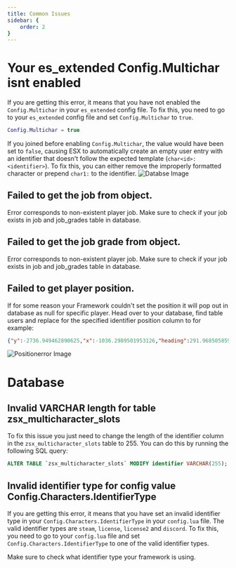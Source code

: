 ```yaml
---
title: Common Issues
sidebar: {
    order: 2
}
---
```



# Your es_extended Config.Multichar isnt enabled

If you are getting this error, it means that you have not enabled the `Config.Multichar` in your `es_extended` config file. To fix this, you need to go to your `es_extended` config file and set `Config.Multichar` to `true`.

```lua
Config.Multichar = true
```
If you joined before enabling `Config.Multichar`, the value would have been set to `false`, causing ESX to automatically create an empty user entry with an identifier that doesn't follow the expected template (`char<id>:<identifier>`). To fix this, you can either remove the improperly formatted character or prepend `char1:` to the identifier.
![Databse Image](../../../assets/multicharacter/databaseerror.png)


## Failed to get the job from object.

Error corresponds to non-existent player job. Make sure to check if your job exists in job and job_grades table in database.

## Failed to get the job grade from object.

Error corresponds to non-existent player job. Make sure to check if your job exists in job and job_grades table in database.

## Failed to get player position.

If for some reason your Framework couldn't set the position it will pop out in database as null for specific player. Head over to your database, find table users and replace for the specified identifier position column to for example: 

```json
{"y":-2736.949462890625,"x":-1036.2989501953126,"heading":291.968505859375,"z":20.1640625}
```

![Positionerror Image](../../../assets/multicharacter/positionerror.png)
# Database

## Invalid VARCHAR length for table zsx_multicharacter_slots

To fix this issue you just need to change the length of the identifier column in the `zsx_multicharacter_slots` table to 255. You can do this by running the following SQL query:
```sql
ALTER TABLE `zsx_multicharacter_slots` MODIFY identifier VARCHAR(255);
```

## Invalid identifier type for config value Config.Characters.IdentifierType

If you are getting this error, it means that you have set an invalid identifier type in your `Config.Characters.IdentifierType` in your `config.lua` file. The valid identifier types are `steam`, `license`, `license2` and `discord`. To fix this, you need to go to your `config.lua` file and set `Config.Characters.IdentifierType` to one of the valid identifier types.

Make sure to check what identifier type your framework is using.


<Tabs>
  <TabItem label="ESX">
  <Code code='-- DUMP OF es_extended/server/functions.lua
function ESX.GetIdentifier(playerId)
    local fxDk = GetConvarInt("sv_fxdkMode", 0)
    if fxDk == 1 then
        return "ESX-DEBUG-LICENCE"
    end

    local identifier = GetPlayerIdentifierByType(playerId, "license") -- here is the identifier type you use
    return identifier and identifier:gsub("license:", "")
end' label = "es_extended/server/functions.lua" mark ="license" lang="lua" >

</Code>
</TabItem>
  <TabItem label="QB">
    <Code code="-- DUMP OF qb-core/server/functions.lua
function QBCore.Functions.SetPlayerBucket(source, bucket)
    if source and bucket then
        local plicense = QBCore.Functions.GetIdentifier(source, 'license') -- here is the identifier type you use
        Player(source).state:set('instance', bucket, true)
        SetPlayerRoutingBucket(source, bucket)
        QBCore.Player_Buckets[plicense] = { id = source, bucket = bucket }
        return true
    else
        return false
    end
end" label = "qb-core/server/functions.lua" mark ="'license'" lang="lua" >

</Code>

</TabItem>
</Tabs>

